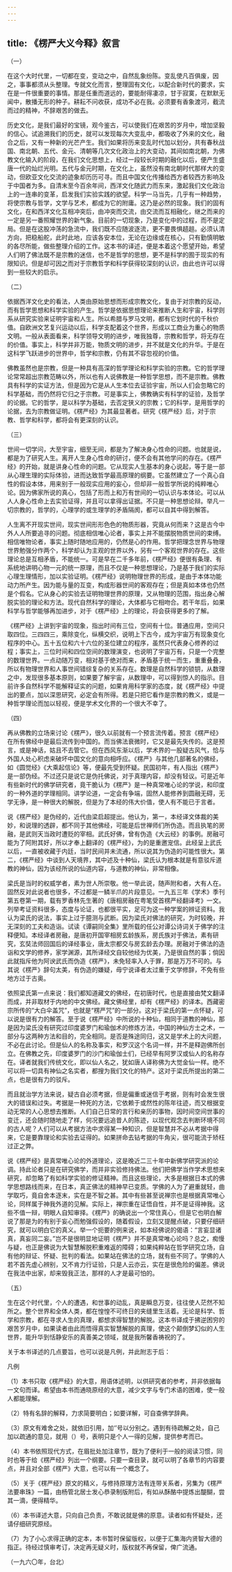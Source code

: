 ```yaml
---
---
---
```

title: 《楞严大义今释》叙言
---




（一）


在这个大时代里，一切都在变，变动之中，自然乱象纷陈。变乱使凡百俱废，因之，事事都须从头整理。专就文化而言，整理固有文化，以配合新时代的要求，实在是一件很重要的事情。那是任重而道远的，要能耐得凄凉，甘于寂寞，在默默无闻中，散播无形的种子。耕耘不问收获，成功不必在我。必须要有香象渡河，截流而过的精神，不辞艰苦的做去。

历史文化，是我们最好的宝镜，观今鉴古，可以使我们在艰苦的岁月中，增加坚毅的信心。试追溯我们的历史，就可以发现每次大变乱中，都吸收了外来的文化，融合之后，又有一种新的光芒产生。我们如果将历来变乱时代加以划分，共有春秋战国、南北朝、五代、金元、清朝等几次文化政治上的大变动，其间如南北朝，为佛教文化输入的阶段，在我们文化思想上，经过一段较长时期的融化以后，便产生盛唐一代的灿烂光明。五代与金元时期，在文化上，虽然没有南北朝时代那样大的变动，但欧亚文化交流的迹象却历历可寻。而且中国文化传播给西方者较西方影响及于中国者为多。自清末至今百余年间，西洋文化随武力而东来，激起我们文化政治上的一连串的变革，启发我们实验实践的欲望。科学一马当先，几乎有一种趋势，将使宗教与哲学，文学与艺术，都成为它的附庸。这乃是必然的现象。我们的固有文化，在和西洋文化互相冲突后，由冲突而交流，由交流而互相融化，继之而来的一定是另一番照耀世界的新气象。目前的一切现象，乃是变化中的过程，而不是定局。但是在这股冲荡的急流中，我们既不应随波逐流，更不要畏惧趦趄。必须认清方向，把稳船舵，此时此地，应该各安本位，无论在边缘或在核心，只有勤慎明敏的各尽所能，做些整理介绍的工作。这本书的译述，便是本着这个愿望开始，希望人们明了佛法既不是宗教的迷信，也不是哲学的思想，更不是科学的囿于现实的有限知识。但是却可因之而对于宗教哲学和科学获得较深刻的认识，由此也许可以得到一些较大的启示。





（二）


依据西洋文化史的看法，人类由原始思想而形成宗教文化，复由于对宗教的反动，而有哲学思想和科学实验的产生。哲学是依据思想理论来推断人生和宇宙，科学则系从研究实验来证明宇宙和人生。所以希腊与罗马文明，都有它划时代的千秋价值。自欧洲文艺复兴运动以后，科学支配着这个世界，形成以工商业为重心的物质文明。一般从表面看来，科学领导文明的进步，唯我独尊，宗教和哲学，将无存在的价值。事实上，科学并非万能，物质文明的进步，并不就是文化的升华。于是在这科学飞跃进步的世界中，哲学和宗教，仍有其不容忽视的价值。

佛教虽然也是宗教，但是一种具有高深的哲学理论和科学实验的宗教。它的哲学理论常常超出宗教范畴以外，所以也有人说佛教是一种哲学思想，而不是宗教。佛教具有科学的实证方法，但是因为它是从人生本位去证验宇宙，所以人们会忽略它的科学基础，而仍然将它归之于宗教。可是事实上，佛教确实有科学的证验，及哲学的论据。它的哲学，是以科学为基础，去否定狭义的宗教；它的科学，是用哲学的论据，去为宗教做证明。《楞严经》为其最显著者。研究《楞严经》后，对于宗教、哲学和科学，都将会有更深刻的认识。





（三）


世间一切学问，大至宇宙，细至无间，都是为了解决身心性命的问题。也就是说，都是为了研究人生。离开人生身心性命的研讨，便不会有其他学问的存在。《楞严经》的开始，就是讲身心性命的问题。它从现实人生基本的身心说起，等于是一部从心理生理的实际体验，进而达致哲学最高原理的纲要。它虽然建立了一个真心自性的假设本体，用来别于一般现实应用的妄心，但却非一般哲学所说的纯粹唯心论。因为佛家所说的真心，包括了形而上和万有世间的一切认识与本体论。可以从人人身心性命上去实验证得，并且可以拿得出证据。不只是一种思想论辩。举凡一切宗教的，哲学的，心理学的或生理学的矛盾隔阂，都可以自其中得到解答。

人生离不开现实世间，现实世间形形色色的物质形器，究竟从何而来？这是古今中外人人所要追寻的问题。彻底相信唯心论者，事实上并不能摆脱物质世间的束缚。相信唯物论者，事实上随时随地应用的，仍然是心的作用。哲学把理念世界与物理世界勉强分作两个，科学却认为主观的世界以外，另有一个客观世界的存在。这些理论总是互相矛盾，不能统一。可是早在二千多年前，《楞严经》便很有条理、有系统地讲明心物一元的统一原理，而且不仅是一种思想理论，乃是基于我们的实际心理生理情形，加以实验证明。《楞严经》说明物理世界的形成，是由于本体功能动力所产生。因为能与量的互变，构成形器世间的客观存在；但是真如本体也仍然是个假名。它从身心的实验去证明物理世界的原理，又从物理的范围，指出身心解脱实验的理论和方法。现代自然科学的理论，大体都与它相吻合。若干年后，如果科学与哲学能够再加进步，对于《楞严经》上的理论，将会获得更多的了解。

《楞严经》上讲到宇宙的现象，指出时间有三位，空间有十位。普通应用，空间只取四位。三四四三，乘除变化，纵横交织，说明上下古今，成为宇宙万有现象变化程序的中心。五十五位和六十六位的圣位建立的程序，虽然只代表身心修养的过程；事实上，三位时间和四位空间的数理演变，也说明了宇宙万有，只是一个完整的数理世界。一点动随万变，相对基于绝对而来，矛盾基于统一而生，重重叠叠，所以有物理世界和人事世间错综复杂的关系存在。数理是自然科学的锁钥，从数理之中，发现很多基本原则，如果要了解宇宙，从数理中，可以得到惊人的指示。目前许多自然科学不能解释证实的问题，如果肯用科学家的态度，就《楞严经》中提出的要点，加以深思研究，必定会有所得。若是只把它看作是宗教的教义，或是一种哲学理论而加以轻视，便是学术文化界的一个很大不幸了。





（四）


再从佛教的立场来讨论《楞严》，很久以前就有一个预言流传着。预言《楞严经》在所有佛经中是最后流传到中国的。而当佛法衰微时，它又是最先失传的。这是预言，或是神话，姑且不去管它。但在西风东渐以后，学术界的一股疑古风气，恰与外国人处心积虑来破坏中国文化的意向相呼应。《楞严》与其他几部著名的佛经，如《圆觉经》《大乘起信论》等，便最先受到怀疑。民国初年，有人指出《楞严》是一部伪经。不过还只是说它是伪托佛说，对于真理内容，却没有轻议。可是近年有些新时代的佛学研究者，竟干脆认为《楞严》是一种真常唯心论的学说，和印度的一种外道的学理相同。讲学论道，一定会有争端，固然人能修养到圆融无碍，无学无诤，是一种很大的解脱，但是为了本经的伟大价值，使人有不能已于言者。

说《楞严经》是伪经的，近代由梁启超提出。他认为，第一，本经译文体裁的美妙，和说理的透辟，都不同于其他佛经，可能是后世禅师们所伪造。而且执笔的房融，是武则天当政时遭贬的宰相。武氏好佛，曾有伪造《大云经》的事例。房融可能为了阿附其好，所以才奉上翻译的《楞严经》，为的是重邀宠信。此经呈上武氏以后，一直被收藏于内廷，当时民间并未流通，所以说其为伪造的可能性很大。第二，《楞严经》中谈到人天境界，其中述及十种仙，梁氏认为根本就是有意驳斥道教的神仙，因为该经所说的仙道内容，与道教的神仙，非常相像。

梁氏是当时的权威学者，素为世人所崇敬。他一举此说，随声附和者，大有人在。固然反对此说者也很多，不过都是一鳞半爪的片段意见。一九五三年《学术》季刊第五卷第一期，载有罗香林先生著的《唐相房融在粤笔受首楞严经翻译考》一文。列举考证资料很多，态度与论证，也都很平实，足可为这一种学案的辨证资料。我认为梁氏的说法，事实上过于臆测与武断。因为梁氏对佛法的研究，为时较晚，并无深刻的工夫和造诣。试读《谭嗣同全集》里所载的任公对谭公诗词关于佛学的注释便知。本经译者房融，是唐初开国宰相房玄龄族系，房氏族对于佛法，素有研究，玄奘法师回国后的译经事业，唐太宗都交与房玄龄去办理。房融对于佛法的造诣和文学的修养，家学渊源，其所译经文自较他经为优美，乃是很自然的事；倘因此就指斥他为阿谀武氏而伪造《楞严》，未免轻率入人于罪，那是万万不可的。与其说《楞严》辞句太美，有伪造的嫌疑，毋宁说译者太过重于文学修辞，不免有些地方过于古奥。

依照梁氏第一点来说：我们都知道藏文的佛经，在初唐时代，也是直接由梵文翻译而成，并非取材于内地的中文佛经。藏文佛经里，却有《楞严经》的译本。西藏密宗所传的“大白伞盖咒”，也就是“楞严咒”的一部分。这对于梁氏的第一点怀疑，可以说是很有力的解答。至于说《楞严经》中所说的十种仙，相同于道教的神仙，那是因为梁氏没有研究过印度婆罗门和瑜伽术的修炼方法，中国的神仙方士之术，一部分与这两种方法和目的，完全相同。是否是殊途同归，这又是学术上的大问题，不必在此讨论。但是仙人的名称及事实，和罗汉这个名词一样，并不是释迦佛所创立。在佛教之先，印度婆罗门的沙门和瑜伽士们，已经早有阿罗汉或仙人的名称存在。译者就我们传统文化，即以仙人名之，犹如唐人译称佛为大觉金仙一样。绝不可以将一切具有神仙之名实者，都搜为我们文化的特产。这对于梁氏所提出的第二点，也是很有力的驳斥。

而且就治学方法来说，疑古自必须考据，但是偏重或迷信于考据，则有时会发生很大的错误和过失。考据是一种死的方法，它依赖于或然性的陈年往迹，而又根据变动无常的人心思想去推断。人们自己日常的言行和亲历的事物，因时间空间世事的变迁，还会随时随地走了样，何况要远追昔人的陈迹，以现代观念去判断环境不同的古人呢？人们可以从考据方法中求得某一种知识，但是智慧并不必从考据中得来，它是要靠理论和实验去证得的。如果拼命去钻考据的牛角尖，很可能流于矫枉过正之弊。

说《楞严经》是真常唯心论的外道理论，这是晚近二三十年中新佛学研究派的论调。持此论者只是在研究佛学，而并非实验修持佛法。他们把佛学当作学术思想来研究，却忽略了有如科学实验的修证精神。而且这些理论，大多是根据日本式的佛学思想路线而来，在日本，真正佛法的精神早已变质。学佛的人为了避重就轻，曲学取巧，竟自舍本逐末，实在是不智之甚。其中有些甚至说禅宗也是根据真常唯心论，同样属于神我外道的见解。实际上，禅宗重在证悟自性，并不是证得神我。这些不值一辩，明眼人自知审择。《楞严》的确说出一个常住真心，但是它也明白解说了那是为的有别于妄心而勉强假设的，随着假设，立刻又提醒点破，只要仔细研究，就可以明白它的真义。举一个扼要的例来说，如本经佛说的偈语：“言妄显诸真，真妄同二妄。”岂不是很明显地证明《楞严》并不是真常唯心论吗？总之，痴慢与疑，也正是佛说为大智慧解脱积重难返的障碍；如果纯粹站在哲学研究立场，自有他的辩证、怀疑、批判的看法。如果站在佛法的立场，就有些不同了。学佛的人若不首先虚心辨别，又不肯力行证验，只是人云亦云，实在是很危险的偏差。佛说在我法中出家，却来毁我正法，那样的人才是最可怕的。





（五）


生在这个时代里，个人的遭遇，和世事的动乱，真是瞬息万变，往往使人茫然不知所之。整个世界和全体人类，都在惶惶不可终日的夹缝里生活着。无论是科学、哲学和宗教，都在寻求人生的真理，都想求得智慧的解脱。这本书译成于拂逆困穷的艰苦岁月中，如果读者由此而悟得真实智慧解脱的真理，使这个颠倒梦幻似的人生世界，能升华到恬静安乐的真善美之领域，就是我所馨香祷祝的了。

关于本书译述的几点要旨，也可以说是凡例，并此附志于后：





凡例


（1）本书只取《楞严经》的大意，用语体述明，以供研究者的参考，并非依据每一文句而译。希望由本书而通晓原经的大意，减少文字与专门术语的困难，使一般人都能理解。

（2）特有名辞的解释，力求简要明白；如要详解，可自查佛学辞典。

（3）原文有难舍之处，就依旧引用，加‘’号以分别之。遇到有待疏解之处，自己加以疏通的意见，就用（）号，表明只是个人一得的见解，提供参考而已。

（4）本书依照现代方式，在眉批处加注章节，既为了便利于一般的阅读习惯，同时也等于给《楞严经》列出一个纲要。只要一查目录，就可以明了各章节的内容要点，并且对全部《楞严》大意，也可以有一个概念了。

（5）关于《楞严经》原文的精义，与修持原理方法有连带关系者，另集为《楞严法要串珠》一篇，由杨管北居士发心恭录制版附后，有如从酥酪中提炼出醍醐，尝其一滴，便得精华。

（6）本书译述大意，只向自己负责，不敢说就是佛的原意。读者如有怀疑处，还请仔细研究原经。

（7）为了小心求得正确的定本，本书暂时保留版权，以便于汇集海内贤智大德的指正。待经过慎审考订，决定再无疑义时，版权就不再保留，俾广流通。


（一九六〇年，台北）